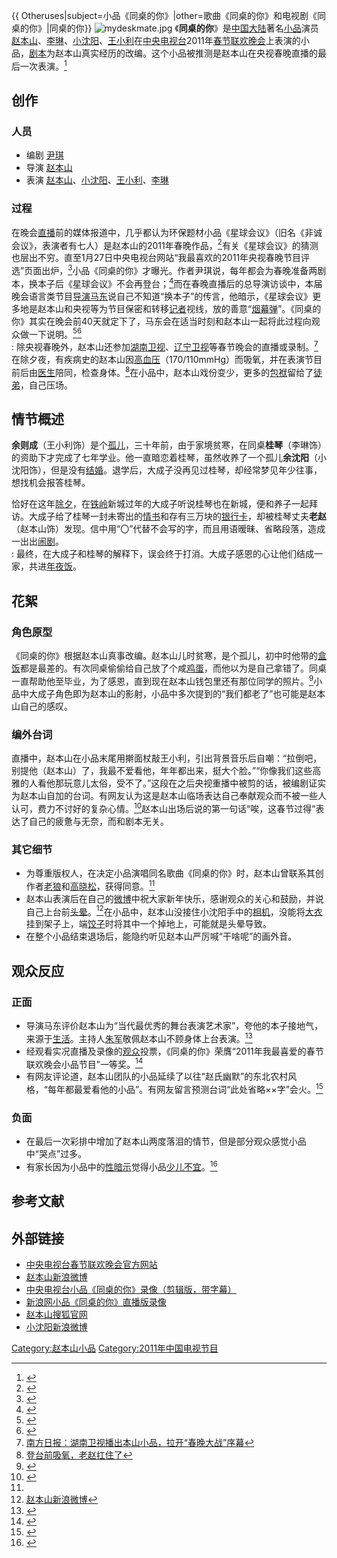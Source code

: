 {{ Otheruses|subject=小品《同桌的你》|other=歌曲《同桌的你》和电视剧《同桌的你》|同桌的你}}
[[File:mydeskmate.jpg|thumb]]
《'''同桌的你'''》是[[中国大陆|中国大陆]]著名[[小品|小品]]演员[[赵本山|赵本山]]、[[李琳|李琳]]、[[小沈阳|小沈阳]]、[[王小利|王小利]]在[[中国中央电视台|中央电视台]]2011年[[春节联欢晚会|春节联欢晚会]]上表演的小品，[[剧本|剧本]]为赵本山真实经历的改编。这个小品被推测是赵本山在央视春晚直播的最后一次表演。<ref>{{Cite web |url=http://tv.sohu.com/20130131/n365134149.shtml |title=赵本山意外宣布退出小品界，今后全身投入影视作品 |access-date=2013-01-30 |archive-date=2021-02-15 |archive-url=https://web.archive.org/web/20210215183429/http://tv.sohu.com/20130131/n365134149.shtml |dead-url=no }}</ref>

== 创作 ==
=== 人员 ===
*编剧 [[尹琪|尹琪]]
*导演 [[赵本山|赵本山]]
*表演 [[赵本山|赵本山]]、[[小沈阳|小沈阳]]、[[王小利|王小利]]、[[李琳|李琳]]
=== 过程 ===
在晚会[[直播|直播]]前的媒体报道中，几乎都认为环保题材小品《星球会议》（旧名《非诚会议》，表演者有七人）是赵本山的2011年春晚作品，<ref>{{Cite web |url=http://news.cntv.cn/china/20110125/106004.shtml |title=中央电视台“新闻30分”：赵本山小品开起“星球会议” |access-date=2011-02-04 |archive-date=2016-03-04 |archive-url=https://web.archive.org/web/20160304091834/http://news.cntv.cn/china/20110125/106004.shtml |dead-url=no }}</ref>有关《星球会议》的猜测也层出不穷。直至1月27日中央电视台网站“我最喜欢的2011年央视春晚节目评选”页面出炉，<ref>{{Cite web |url=http://chunwan.cntv.cn/2011jmpx/shouye/index.shtml |title=我最喜爱的春节联欢晚会节目评选 |access-date=2011-02-04 |archive-url=https://web.archive.org/web/20110204013637/http://chunwan.cntv.cn/2011jmpx/shouye/index.shtml |archive-date=2011-02-04 |dead-url=yes }}</ref>小品《同桌的你》才曝光。作者尹琪说，每年都会为春晚准备两剧本，换本子后《星球会议》不会再登台；<ref name="TZDN1">{{cite web|author=勾伊娜|title=本山春晚小品御用编剧专访|url=http://epaper.bjnews.com.cn/html/2011-02/05/content_198385.htm?div=0|publisher=新京报|accessdate=2011-02-07|location=北京|page=A13|language=zh-hans|date=2011年2月5日}}{{dead link|date=2017年12月 |bot=InternetArchiveBot |fix-attempted=yes }}</ref>而在春晚直播后的总导演访谈中，本届晚会语言类节目[[导演|导演]][[马东|马东]]说自己不知道“换本子”的传言，他暗示，《星球会议》更多地是赵本山和央视等为节目保密和转移[[记者|记者]]视线，放的善意“[[烟幕弹|烟幕弹]]”。《同桌的你》其实在晚会前40天就定下了，马东会在适当时刻和赵本山一起将此过程向观众做一下说明。<ref>{{Cite web |url=http://chunwan.cntv.cn/enttv/special/C23604/classpage/video/20110203/100130.shtml |title=春晚总导演接受中国网络电视台专访 |access-date=2011-02-04 |archive-url=https://web.archive.org/web/20110205200020/http://chunwan.cntv.cn/enttv/special/C23604/classpage/video/20110203/100130.shtml |archive-date=2011-02-05 |dead-url=yes }}</ref><ref>{{Cite web |url=http://news.xinhuanet.com/ent/2011-01/31/c_121044062.htm |title=新华网（东方早报）：赵本山《星球会议》是烟幕弹，《同桌的你》早已定 |access-date=2011-02-04 |archive-date=2011-02-06 |archive-url=https://web.archive.org/web/20110206040521/http://news.xinhuanet.com/ent/2011-01/31/c_121044062.htm |dead-url=no }}</ref><br />
:
除央视春晚外，赵本山还参加[[湖南卫视|湖南卫视]]、[[辽宁卫视|辽宁卫视]]等春节晚会的直播或录制。<ref>[http://nf.nfdaily.cn/nfdsb/content/2011-01/29/content_19701675.htm 南方日报：湖南卫视播出本山小品，拉开“春晚大战”序幕]{{dead link|date=2017年12月 |bot=InternetArchiveBot |fix-attempted=yes }}</ref>在除夕夜，有疾病史的赵本山因[[高血压|高血压]]（170/110mmHg）而吸氧，并在表演节目前后由[[医生|医生]]陪同，检查身体。<ref>[http://news.163.com/11/0204/08/6S1MNUKP00014AED.html 登台前吸氧，老赵扛住了]</ref>在小品中，赵本山戏份变少，更多的[[包袱|包袱]]留给了[[徒弟|徒弟]]，自己压场。

== 情节概述 ==
'''余则成'''（王小利饰）是个[[孤儿|孤儿]]，三十年前，由于家境贫寒，在同桌'''桂琴'''（李琳饰）的资助下才完成了七年学业。他一直暗恋着桂琴，虽然收养了一个孤儿'''余沈阳'''（小沈阳饰），但是没有[[结婚|结婚]]。退学后，大成子没再见过桂琴，却经常梦见年少往事，想找机会报答桂琴。
:
恰好在这年[[除夕|除夕]]，在[[铁岭|铁岭]]新城过年的大成子听说桂琴也在新城，便和养子一起拜访。大成子给了桂琴一封未寄出的[[情书|情书]]和存有三万块的[[银行卡|银行卡]]，却被桂琴丈夫'''老赵'''（赵本山饰）发现。信中用“〇”代替不会写的字，而且用语暧昧、省略段落，造成一出出[[闹剧|闹剧]]。<br />
:
最终，在大成子和桂琴的解释下，误会终于打消。大成子感恩的心让他们结成一家，共进[[年夜饭|年夜饭]]。

== 花絮 ==
=== 角色原型 ===
《同桌的你》根据赵本山真事改编。赵本山儿时贫寒，是个孤儿，初中时他带的[[盒饭|盒饭]]都是最差的。有次同桌偷偷给自己放了个咸[[鸡蛋|鸡蛋]]，而他以为是自己拿错了。同桌一直帮助他至毕业，为了感恩，直到现在赵本山钱包里还有那位同学的照片。<ref>{{Cite web |url=http://news.shangdu.com/401/20110131/13_199863.shtml |title=赵本山小品编剧谈“同桌”：根据赵老师真事改编 |access-date=2011-02-04 |archive-date=2016-03-04 |archive-url=https://web.archive.org/web/20160304110043/http://news.shangdu.com/401/20110131/13_199863.shtml |dead-url=yes }}</ref>小品中大成子角色即为赵本山的影射，小品中多次提到的“我们都老了”也可能是赵本山自己的感叹。
=== 编外台词 ===
直播中，赵本山在小品末尾用擀面杖敲王小利，引出背景音乐后自嘲：“拉倒吧，别提他（赵本山）了，我最不爱看他，年年都出来，挺大个脸。”“你像我们这些高雅的人看他那玩意儿太俗，受不了。”这段在之后央视重播中被剪的话，被编剧证实为赵本山自加的台词。有网友认为这是赵本山临场表达自己奉献观众而不被一些人认可，费力不讨好的复杂心情。<ref>{{Cite web |url=http://news.qq.com/a/20110204/000456.htm |title=赵本山春晚精彩台词重播时被删，网友热烈讨论 |access-date=2011-02-04 |archive-date=2011-02-07 |archive-url=https://web.archive.org/web/20110207195906/http://news.qq.com/a/20110204/000456.htm |dead-url=no }}</ref>赵本山出场后说的第一句话“唉，这春节过得”表达了自己的疲惫与无奈，而和剧本无关。

=== 其它细节 ===
*为尊重版权人，在决定小品演唱同名歌曲《同桌的你》时，赵本山曾联系其创作者[[老狼|老狼]]和[[高晓松|高晓松]]，获得同意。<ref name="TZDN1" />
*赵本山表演后在自己的[[微博|微博]]中祝大家新年快乐，感谢观众的关心和鼓励，并说自己上台前[[头晕|头晕]]。<ref>[http://t.sina.com.cn/zhaobenshan 赵本山新浪微博]</ref>在小品中，赵本山没接住小沈阳手中的[[相机|相机]]，没能将[[大衣|大衣]]挂到架子上，端[[饺子|饺子]]时将其中一个掉地上，可能就是头晕导致。
*在整个小品结束退场后，能隐约听见赵本山严厉喊“干啥呢”的画外音。

== 观众反应 ==
=== 正面 ===
*导演马东评价赵本山为“当代最优秀的舞台表演艺术家”，夸他的本子接地气，来源于[[生活|生活]]。主持人[[朱军|朱军]]敬佩赵本山不顾身体上台表演。<ref>{{Cite web |url=http://chunwan.cntv.cn/enttv/special/C23604/classpage/video/20110203/100130.shtml |title=马东晚会后接受中国网络电视台采访，评价赵本山 |access-date=2011-02-04 |archive-url=https://web.archive.org/web/20110205200020/http://chunwan.cntv.cn/enttv/special/C23604/classpage/video/20110203/100130.shtml |archive-date=2011-02-05 |dead-url=yes }}</ref>
*经观看实况直播及录像的[[观众|观众]]投票，《同桌的你》荣膺“2011年我最喜爱的春节联欢晚会小品节目”一等奖。<ref>{{Cite web |url=http://app1.vote.cctv.com/viewResult.jsp?voteId=2556 |title=2011年CCTV春节联欢晚会我最喜爱的优秀节目评选结果 |access-date=2011-02-14 |archive-date=2016-03-04 |archive-url=https://web.archive.org/web/20160304203745/http://app1.vote.cctv.com/viewResult.jsp?voteId=2556 |dead-url=no }}</ref>
*有网友评论道，赵本山团队的小品延续了以往“赵氏幽默”的东北农村风格，“每年都最爱看他的小品”。有网友留言预测台词“此处省略××字”会火。<ref>{{Cite web |url=http://ent.ifeng.com/tv/special/2011yscw/zuixin/detail_2011_02/03/4555068_0.shtml |title=小沈阳三度上春晚，赵本山《同桌的你》反响不一 |access-date=2011-02-04 |archive-date=2011-02-07 |archive-url=https://web.archive.org/web/20110207094409/http://ent.ifeng.com/tv/special/2011yscw/zuixin/detail_2011_02/03/4555068_0.shtml |dead-url=no }}</ref>

=== 负面 ===
*在最后一次彩排中增加了赵本山两度落泪的情节，但是部分观众感觉小品中“哭点”过多。
*有家长因为小品中的[[性暗示|性暗示]]觉得小品[[少儿不宜|少儿不宜]]。<ref>{{Cite web |url=http://roll.sohu.com/20110204/n302866199.shtml |title=网友不满意赵本山小品 网友指“小树林”低级趣味 |access-date=2011-02-04 |archive-date=2016-03-04 |archive-url=https://web.archive.org/web/20160304211353/http://roll.sohu.com/20110204/n302866199.shtml |dead-url=no }}</ref>
== 参考文献 ==
{{reflist}}
== 外部链接 ==

*[https://web.archive.org/web/20110217044348/http://chunwan.cntv.cn/ 中央电视台春节联欢晚会官方网站]
*[http://t.sina.com.cn/zhaobenshan 赵本山新浪微博]
*[https://web.archive.org/web/20110205231028/http://chunwan.cntv.cn/enttv/special/C23581/classpage/video/20110203/100536.shtml 中央电视台小品《同桌的你》录像（剪辑版，带字幕）]
*[http://video.sina.com.cn/p/ent/v/m/2011-02-03/001561252559.html 新浪网小品《同桌的你》直播版录像]{{Wayback|url=http://video.sina.com.cn/p/ent/v/m/2011-02-03/001561252559.html |date=20171030185308 }}
*[https://web.archive.org/web/20110425114108/http://www.zhaobenshan.cc/ 赵本山搜狐官网]
*[http://t.sina.com.cn/xiaoshenyang2008 小沈阳新浪微博]{{Wayback|url=http://t.sina.com.cn/xiaoshenyang2008 |date=20110512234934 }}
{{赵本山小品}}
[[Category:赵本山小品|Category:赵本山小品]]
[[Category:2011年中国电视节目|Category:2011年中国电视节目]]